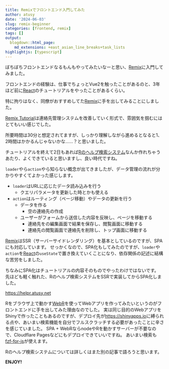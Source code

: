 ```yaml
---
title: Remixでフロントエンド入門してみた
author: atusy
date: '2024-06-03'
slug: remix-beginner
categories: [frontend, remix]
tags: []
output:
  blogdown::html_page:
    md_extensions: +east_asian_line_breaks+task_lists
highlightjs: [typescript]
---
```


ぼちぼちフロントエンドなるもんもやってみたいなーと思い、[Remix][]に入門してみました。


フロントエンドの経験は、仕事でちょっとVue2を触ったことがあるのと、3年ほど前に[React][]のチュートリアルをやったことがあるくらい。

特に拘りはなく、同僚がおすすめしてた[Remix]に手を出してみることにしました。

[Remix Tutorial](https://remix.run/docs/en/main/start/tutorial)は連絡先管理システムを改善していく形式で、雰囲気を掴むにはとてもいい感じでした。

所要時間は30分と想定されてますが、しっかり理解しながら進めるとなると1、2時間はかかるんじゃないかな……？と思いました。

チュートリアルを終えて2日もあれば[Rのヘルプ検索システム](https://helpr.atusy.net)なんか作れちゃうあたり、よくできていると思いますし、良い時代ですね。

`loader`やら`action`やら知らない概念が出てきましたが、データ管理の流れが分かりやすくてよかった感じします。

- `loader`はURLに応じたデータ読み込みを行う
  - クエリパラメータを更新した時とかも使える
- `action`はルーティング（ページ移動）やデータの更新を行う
  - データを作る
    - 空の連絡先の作成
  - ユーザーがフォームから送信した内容を反映し、ページを移動する
    - 連絡先をの編集画面で結果を保存し、閲覧画面に移動する
    - 連絡先の閲覧画面で連絡先を削除し、トップ画面に移動する

[Remix]はSSR（サーバーサイドレンダリング）を基本としているのですが、SPAにも対応しています。
せっかくなので、SPA化もしてみたのですが、`loader`や`action`を[React]の`useState`で置き換えていくことになり、依存関係の記述に結構な苦労をしました。

ちなみにSPA化はチュートリアルの内容そのものでやったわけではないです。
先ほども軽く触れた、Rのヘルプ検索システムをSSRで実装してからSPA化しました。

<https://helpr.atusy.net>

Rをブラウザ上で動かす[WebR]を使ってWebアプリを作ってみたいというのがフロントエンドに手を出してみた理由なのでした。
実は同じ目的のWebアプリをShinyで作ったこともあるのですが、デプロイ先が<https://shinyapps.io>に縛られる点や、あいまい検索機能を自分でフルスクラッチする必要があったことに辛さを感じていました。
SPA + WebRならnodeやRを動かすサーバーが不要なので、Cloudflare Pagesなどにもデプロイできていいですね。
あいまい検索も[fzf-for-js](https://github.com/ajitid/fzf-for-js)が使えます。

Rのヘルプ検索システムについては詳しくはまた別の記事で語ろうと思います。

**ENJOY!**

[Remix]: https://remix.run
[React]: https://react.dev/
[WebR]: https://docs.r-wasm.org/webr/latest/
